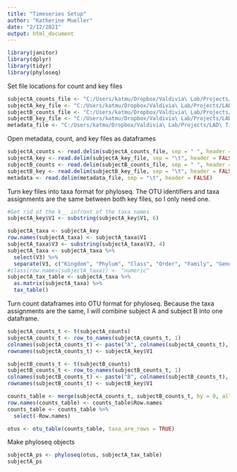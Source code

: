 ```yaml
---
title: "Timeseries Setup"
author: "Katherine Mueller"
date: "2/12/2021"
output: html_document
---
```

```r
library(janitor)
library(dplyr)
library(tidyr)
library(phyloseq)
```

Set file locations for count and key files
```r
subjectA_counts_file <- "C:/Users/katmu/Dropbox/Valdivia\ Lab/Projects/LAD\ Timeseries/Original\ Data/share/microbiota/subjectA.gut.M"
subjectA_key_file <- "C:/Users/katmu/Dropbox/Valdivia\ Lab/Projects/LAD\ Timeseries/Original\ Data/share/microbiota/subjectA.gut.key"
subjectB_counts_file <- "C:/Users/katmu/Dropbox/Valdivia\ Lab/Projects/LAD\ Timeseries/Original\ Data/share/microbiota/subjectB.gut.M"
subjectB_key_file <- "C:/Users/katmu/Dropbox/Valdivia\ Lab/Projects/LAD\ Timeseries/Original\ Data/share/microbiota/subjectB.gut.key"
metadata_file <- "C:/Users/katmu/Dropbox/Valdivia\ Lab/Projects/LAD\ Timeseries/Data\ for\ Analysis/metadata.txt"
```

Open metadata, count, and key files as dataframes
```r
subjectA_counts <- read.delim(subjectA_counts_file, sep = " ", header = FALSE)
subjectA_key <- read.delim(subjectA_key_file, sep = "\t", header = FALSE)
subjectB_counts <- read.delim(subjectB_counts_file, sep = " ", header = FALSE)
subjectB_key <- read.delim(subjectB_key_file, sep = "\t", header = FALSE)
metadata <- read.delim(metadata_file, sep = "\t", header = FALSE)
```

Turn key files into taxa format for phyloseq. The OTU identifiers and taxa assignments are the same between both key files, so I only need one.
```r
#Get rid of the k__ infront of the taxa names
subjectA_key$V1 <- substring(subjectA_key$V1, 6)
```
```r
subjectA_taxa <- subjectA_key
row.names(subjectA_taxa) <- subjectA_taxa$V1
subjectA_taxa$V3 <- substring(subjectA_taxa$V3, 4)
subjectA_taxa <- subjectA_taxa %>%
  select(V3) %>%
  separate(V3, c("Kingdom", "Phylum", "Class", "Order", "Family", "Genus", "Species"), sep = ";.__")
#class(row.names(subjectA_taxa)) <- "numeric"
subjectA_tax_table <- subjectA_taxa %>%
  as.matrix(subjectA_taxa) %>%
  tax_table()
```

Turn count dataframes into OTU format for phyloseq. Because the taxa assignments are the same, I will combine subject A and subject B into one dataframe.
```r
subjectA_counts_t <- t(subjectA_counts)
subjectA_counts_t <- row_to_names(subjectA_counts_t, 1)
colnames(subjectA_counts_t) <- paste("A", colnames(subjectA_counts_t), sep = "_")
rownames(subjectA_counts_t) <- subjectA_key$V1

subjectB_counts_t <- t(subjectB_counts)
subjectB_counts_t <- row_to_names(subjectB_counts_t, 1)
colnames(subjectB_counts_t) <- paste("B", colnames(subjectB_counts_t), sep = "_")
rownames(subjectB_counts_t) <- subjectB_key$V1

counts_table <- merge(subjectA_counts_t, subjectB_counts_t, by = 0, all = TRUE)
row.names(counts_table) <- counts_table$Row.names
counts_table <- counts_table %>%
  select(-Row.names)

otus <- otu_table(counts_table, taxa_are_rows = TRUE)
```

Make phyloseq objects
```r
subjectA_ps <- phyloseq(otus, subjectA_tax_table)
subjectA_ps
```
